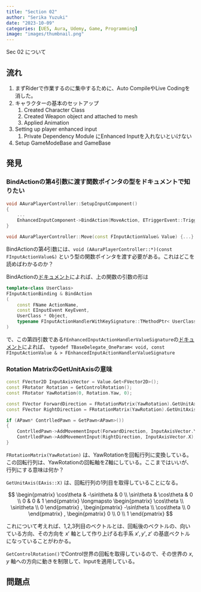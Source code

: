 ```yaml
---
title: "Section 02"
author: "Serika Yuzuki"
date: "2023-10-09"
categories: [UE5, Aura, Udemy, Game, Programming]
image: "images/thumbnail.png"
---
```


Sec 02 について

## 流れ

1. まずRiderで作業するのに集中するために、Auto CompileやLive Codingを消した。
1. キャラクターの基本のセットアップ
    1. Created Character Class
    1. Created Weapon object and attached to mesh
    1. Applied Animation
1. Setting up player enhanced input
    1. Private Dependency Module にEnhanced Inputを入れないといけない
1. Setup GameModeBase and GameBase


## 発見

### BindActionの第4引数に渡す関数ポインタの型をドキュメントで知りたい

```cpp
void AAuraPlayerController::SetupInputComponent()
{
	...
	EnhancedInputComponent->BindAction(MoveAction, ETriggerEvent::Triggered, this, &AAuraPlayerController::Move);
}

void AAuraPlayerController::Move(const FInputActionValue& Value) {...}
```

BindActionの第4引数には、`void (AAuraPlayerController::*)(const FInputActionValue&)` という型の関数ポインタを渡す必要がある。これはどこを読めばわかるのか？

BindActionの[ドキュメント](https://docs.unrealengine.com/5.3/en-US/API/Plugins/EnhancedInput/UEnhancedInputComponent/BindAction/3/)によれば、上の関数の引数の形は
```cpp
template<class UserClass>
FInputActionBinding & BindAction
(
    const FName ActionName,
    const EInputEvent KeyEvent,
    UserClass * Object,
    typename FInputActionHandlerWithKeySignature::TMethodPtr< UserClass > Func
)
```
で、この第四引数である`FEnhancedInputActionHandlerValueSignature`の[ドキュメント](https://docs.unrealengine.com/5.3/en-US/API/Plugins/EnhancedInput/FEnhancedInputActionHandlerValue-/)によれば、
`typedef TBaseDelegate_OneParam< void, const FInputActionValue & > FEnhancedInputActionHandlerValueSignature`

### Rotation MatrixのGetUnitAxisの意味

```cpp
const FVector2D InputAxisVector = Value.Get<FVector2D>();
const FRotator Rotation = GetControlRotation();
const FRotator YawRotation(0, Rotation.Yaw, 0);

const FVector ForwardDirection = FRotationMatrix(YawRotation).GetUnitAxis(EAxis::X);
const FVector RightDirection = FRotationMatrix(YawRotation).GetUnitAxis(EAxis::Y);

if (APawn* ContrlledPawn = GetPawn<APawn>())
{
    ContrlledPawn->AddMovementInput(ForwardDirection, InputAxisVector.Y);
    ContrlledPawn->AddMovementInput(RightDirection, InputAxisVector.X);
}
```

`FRotationMatrix(YawRotation)` は、YawRotationを回転行列に変換している。この回転行列は、YawRotationの回転軸をZ軸にしている。ここまではいいが、行列にする意味は何か？

`GetUnitAxis(EAxis::X)` は、回転行列の1列目を取得していることになる。

$$
\begin{pmatrix}
\cos\theta & -\sin\theta & 0 \\
\sin\theta & \cos\theta & 0 \\
0 & 0 & 1
\end{pmatrix}
\longmapsto
\begin{pmatrix}
\cos\theta \\
\sin\theta \\
0
\end{pmatrix}
,
\begin{pmatrix}
-\sin\theta \\
\cos\theta \\
0
\end{pmatrix}
,
\begin{pmatrix}
0 \\
0 \\
1
\end{pmatrix}
$$

これについて考えれば、1,2,3列目のベクトルとは、回転後のベクトルの、向いている方向、その方向を $x'$ 軸として作り上げる右手系 $x', y', z'$ の基底ベクトルになっていることがわかる。

`GetControlRotation()`でControl世界の回転を取得しているので、その世界の $x, y$ 軸への方向に動きを制限して、Inputを適用している。

## 問題点
